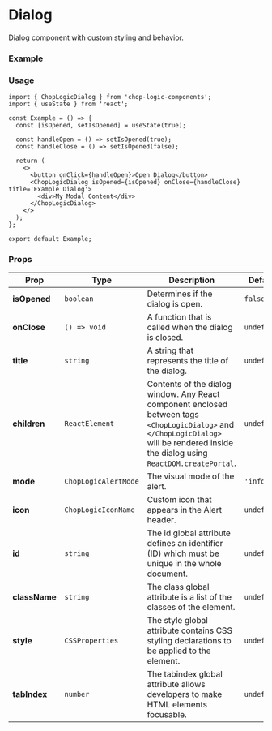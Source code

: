 
<Meta of={Dialog} title='Dialog' />

# Dialog

Dialog component with custom styling and behavior.

### Example

<Canvas of={Dialog.Default} />

### Usage

```tsx
import { ChopLogicDialog } from 'chop-logic-components';
import { useState } from 'react';

const Example = () => {
  const [isOpened, setIsOpened] = useState(true);

  const handleOpen = () => setIsOpened(true);
  const handleClose = () => setIsOpened(false);

  return (
    <>
      <button onClick={handleOpen}>Open Dialog</button>
      <ChopLogicDialog isOpened={isOpened} onClose={handleClose} title='Example Dialog'>
        <div>My Modal Content</div>
      </ChopLogicDialog>
    </>
  );
};

export default Example;
```

### Props

| Prop          | Type                  | Description                                                                                                                                                                             | Default     | Required |
|---------------|-----------------------|-----------------------------------------------------------------------------------------------------------------------------------------------------------------------------------------|-------------|----------|
| **isOpened**  | `boolean`             | Determines if the dialog is open.                                                                                                                                                       | `false`     | Yes      |
| **onClose**   | `() => void`          | A function that is called when the dialog is closed.                                                                                                                                    | `undefined` | Yes      |
| **title**     | `string`              | A string that represents the title of the dialog.                                                                                                                                       | `undefined` | Yes      |
| **children**  | `ReactElement`        | Contents of the dialog window. Any React component enclosed between tags `<ChopLogicDialog>` and `</ChopLogicDialog>` will be rendered inside the dialog using `ReactDOM.createPortal`. | `undefined` | No       |
| **mode**      | `ChopLogicAlertMode`  | The visual mode of the alert.                                                                                                                                                           | `'info'`    | No       |
| **icon**      | `ChopLogicIconName`   | Custom icon that appears in the Alert header.                                                                                                                                           | `undefined` | No       |
| **id**        | `string`              | The id global attribute defines an identifier (ID) which must be unique in the whole document.                                                                                          | `undefined` | No       |
| **className** | `string`              | The class global attribute is a list of the classes of the element.                                                                                                                     | `undefined` | No       |
| **style**     | `CSSProperties`       | The style global attribute contains CSS styling declarations to be applied to the element.                                                                                              | `undefined` | No       |
| **tabIndex**  | `number`              | The tabindex global attribute allows developers to make HTML elements focusable.                                                                                                        | `undefined` | No       |